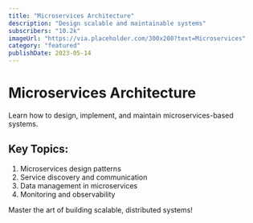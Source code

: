 ```yaml
---
title: "Microservices Architecture"
description: "Design scalable and maintainable systems"
subscribers: "10.2k"
imageUrl: "https://via.placeholder.com/300x200?text=Microservices"
category: "featured"
publishDate: 2023-05-14
---
```


# Microservices Architecture

Learn how to design, implement, and maintain microservices-based systems.

## Key Topics:

1. Microservices design patterns
2. Service discovery and communication
3. Data management in microservices
4. Monitoring and observability

Master the art of building scalable, distributed systems!